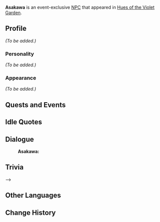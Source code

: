 {{Meta
<!-- Remove this template after adding the missing info -->
|missing_NPC_profile  = yes
}}
{{Character Infobox
|type             = Event NPC
|image            = NPC Asakawa.png
|region           = Inazuma
|affiliation      = Tenryou Commission
|title            = Doushin
|voiceEN          = 
|voiceCN          = 
|voiceJP          = 
}}
'''Asakawa''' is an event-exclusive [[NPC]] that appeared in [[Hues of the Violet Garden]].
<!--
==Location==
<gallery>
NPC Location Asakawa.png|Asakawa's location
NPC Location Asakawa Context.png|Additional context
</gallery>
-->
==Profile==
<!--detailed story/lore information goes here-->
''(To be added.)''

===Personality===
''(To be added.)''

===Appearance===
''(To be added.)''

==Quests and Events==
{{Quests and Events}}

==Idle Quotes==

==Dialogue==
{{Dialogue start}}
:'''Asakawa:'''
{{Dialogue end}}

==Trivia==
-->
==Other Languages==
{{Other Languages|default_hidden = 1
|en      = Asakawa
|zhs     = 浅川
|zhs_rm  = Jiānchuān
|zht     = 淺川
|zht_rm  = Jiānchuān
|ja      = 浅川
|ja_rm   = Asakawa
|ko      = 아사카와
|ko_rm   = Asakawa
|es      = Asakawa
|fr      = Asakawa
|ru      = Асакава
|th      = Asakawa
|vi      = Asakawa
|de      = Asakawa
|id      = Asakawa
|pt      = Asakawa
}}

==Change History==
{{Change History|2.6}}
<!--
==References==
{{Reflist}}
-->